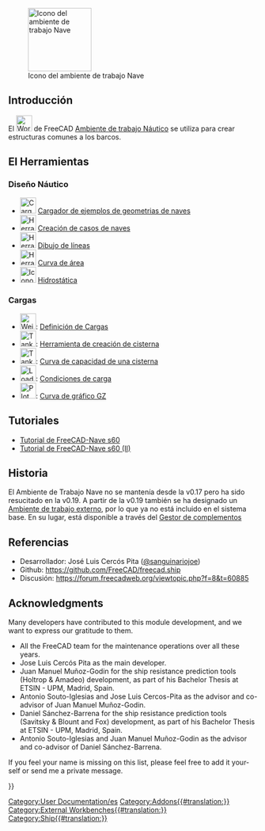 <languages/>

[[Image:Workbench_Ship.svg|thumb|128px|Icono del ambiente de trabajo Nave]]

{{TOCright}}

<span id="Introduction"></span>
== Introducción ==

<div class="mw-translate-fuzzy">
El [[Image:Workbench_Ship.svg|32px]] de FreeCAD [[Ship Workbench/es|Ambiente de trabajo Náutico]] se utiliza para crear estructuras comunes a los barcos.
</div>

<span id="The_Tools"></span>
== El Herramientas ==

<span id="Ship_Design"></span>
===Diseño Náutico===

<div class="mw-translate-fuzzy">
*[[Image:Ship_Load.svg|32px|Cargador de ejemplos de geometrias de naves]] [[Ship_Geometries_Examples/es|Cargador de ejemplos de geometrias de naves]]
*[[Image:Ship_Logo.svg|32px|Herramienta de Creación de casos de naves]] [[Ship_New/es|Creación de casos de naves]]
*[[Image:Ship_OutlineDraw.svg|32px|Herramienta de dibujo de líneas de naves]] [[Ship_Outline/es|Dibujo de líneas]]
*[[Image:FreeCAD-Ship-AreaCurveIco.png|32px|Herramienta de curva de área seccional]] [[Ship_Area/es|Curva de área]]
*[[Image:Ship_Hydrostatics.png|32px|Icono de la herramienta hidrostática]]  [[Ship_Hydrostatics/es|Hidrostática]]
</div>

<span id="Weights"></span>
===Cargas===

<div class="mw-translate-fuzzy">
*[[Image:FreeCAD-Ship-WeightIco.png|32px|Weights definition tool]]: [[Ship_Weight|Definición de Cargas]]
*[[Image:FreeCAD-Ship-TankIco.png|32px|Tank creation tool]]: [[Ship_TankNew|Herramienta de creación de cisterna]]
*[[Image:Ship TankCapacity.png|32px|Tank capacity curve tool]]: [[Ship_TankCapacity|Curva de capacidad de una cisterna]]
*[[Image:Ship_Loading.png|32px|Load conditions]]: [[Ship_Loading|Condiciones de carga]]
*[[Image:Ship_PlotGZ.png|32px|Plot GZ curve]]: [[Ship_PlotGZ|Curva de gráfico GZ]]
</div>

<span id="Resistance"></span>
<div class="mw-translate-fuzzy">
==Tutoriales==
</div>

<div class="mw-translate-fuzzy">
* [[FreeCAD-Ship_s60_tutorial/es|Tutorial de FreeCAD-Nave s60]]
* [[FreeCAD-Ship_s60_tutorial_(II)/es|Tutorial de FreeCAD-Nave s60 (II)]]
</div>

<span id="Tutorials"></span>
{{docnav|Plot Workbench/es|Spreadsheet Workbench/es}}

[[Category:User Documentation/es]]

<span id="History"></span>
==Historia==

<div class="mw-translate-fuzzy">
El Ambiente de Trabajo Nave no se mantenía desde la v0.17 pero ha sido resucitado en la v0.19. A partir de la v0.19 también se ha designado un [[external_workbenches/es|Ambiente de trabajo externo]], por lo que ya no está incluido en el sistema base. En su lugar, está disponible a través del [[Std_AddonMgr/es|Gestor de complementos]]
</div>

<span id="References"></span>
==Referencias==

<div class="mw-translate-fuzzy">
* Desarrollador: José Luis Cercós Pita ([https://github.com/sanguinariojoe @sanguinariojoe])
* Github: https://github.com/FreeCAD/freecad.ship
* Discusión: https://forum.freecadweb.org/viewtopic.php?f=8&t=60885
</div>

<div lang="en" dir="ltr" class="mw-content-ltr">
==Acknowledgments==
</div>

<div lang="en" dir="ltr" class="mw-content-ltr">
Many developers have contributed to this module development, and we want to express our gratitude to them.
</div>

<div lang="en" dir="ltr" class="mw-content-ltr">
* All the FreeCAD team for the maintenance operations over all these years.
* Jose Luis Cercós Pita as the main developer.
* Juan Manuel Muñoz-Godin for the ship resistance prediction tools (Holtrop & Amadeo) development, as part of his Bachelor Thesis at ETSIN - UPM, Madrid, Spain.
* Antonio Souto-Iglesias and Jose Luis Cercos-Pita as the advisor and co-advisor of Juan Manuel Muñoz-Godin.
* Daniel Sánchez-Barrena for the ship resistance prediction tools (Savitsky & Blount and Fox) development, as part of his Bachelor Thesis at ETSIN - UPM, Madrid, Spain.
* Antonio Souto-Iglesias and Juan Manuel Muñoz-Godin as the advisor and co-advisor of Daniel Sánchez-Barrena.
</div>

<div lang="en" dir="ltr" class="mw-content-ltr">
If you feel your name is missing on this list, please feel free to add it yourself or send me a private message.
</div>


{{Userdocnavi{{#translation:}}}}
[[Category:Addons{{#translation:}}]]
[[Category:External Workbenches{{#translation:}}]]
[[Category:Ship{{#translation:}}]]